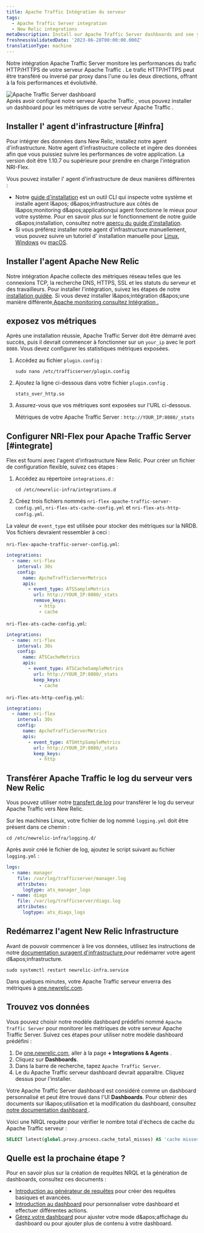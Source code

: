 ```yaml
---
title: Apache Traffic Intégration du serveur
tags:
  - Apache Traffic Server integration
  - New Relic integrations
metaDescription: Install our Apache Traffic Server dashboards and see your Apache Traffic Server  data in New Relic.
freshnessValidatedDate: '2023-06-28T00:00:00.000Z'
translationType: machine
---
```


Notre intégration Apache Traffic Server monitore les performances du trafic HTTP/HTTPS de votre serveur Apache Traffic . Le trafic HTTP/HTTPS peut être transféré ou inversé par proxy dans l'une ou les deux directions, offrant à la fois performances et évolutivité.

<img title="Apache Traffic Server dashboard" alt="Apache Traffic Server dashboard" src="/images/infrastructure_screenshot-full_apache-traffic-server-dashboard.webp" />

<figcaption>
  Après avoir configuré notre serveur Apache Traffic , vous pouvez installer un dashboard pour les métriques de votre serveur Apache Traffic .
</figcaption>

## Installer l' agent d'infrastructure [#infra]

Pour intégrer des données dans New Relic, installez notre agent d'infrastructure. Notre agent d'infrastructure collecte et ingère des données afin que vous puissiez suivre les performances de votre application. La version doit être 1.10.7 ou supérieure pour prendre en charge l'intégration NRI-Flex.

Vous pouvez installer l' agent d'infrastructure de deux manières différentes :

* Notre [guide d'installation](https://one.newrelic.com/nr1-core?state=4f81feab-35f7-e97e-9903-52510f8542bd) est un outil CLI qui inspecte votre système et installe agent l&amp;apos; d&amp;apos;infrastructure aux côtés de l&amp;apos;monitoring d&amp;apos;applicationqui agent fonctionne le mieux pour votre système. Pour en savoir plus sur le fonctionnement de notre guide d&amp;apos;installation, consultez notre [aperçu du guide d'installation](/docs/infrastructure/host-integrations/installation/new-relic-guided-install-overview).
* Si vous préférez installer notre agent d'infrastructure manuellement, vous pouvez suivre un tutoriel d' installation manuelle pour [Linux](/docs/infrastructure/install-infrastructure-agent/linux-installation/install-infrastructure-monitoring-agent-linux), [Windows](/docs/infrastructure/install-infrastructure-agent/windows-installation/install-infrastructure-monitoring-agent-windows/) ou [macOS](/docs/infrastructure/install-infrastructure-agent/macos-installation/install-infrastructure-monitoring-agent-macos/).

## Installer l'agent Apache New Relic

Notre intégration Apache collecte des métriques réseau telles que les connexions TCP, la recherche DNS, HTTPS, SSL et les statuts du serveur et des travailleurs. Pour installer l'intégration, suivez les étapes de notre [installation guidée](https://one.newrelic.com/launcher/nr1-core.explorer?pane=eyJuZXJkbGV0SWQiOiJucjEtY29yZS5saXN0aW5nIn0=&cards%5B0%5D=eyJuZXJkbGV0SWQiOiJucjEtaW5zdGFsbC1uZXdyZWxpYy5ucjEtaW5zdGFsbC1uZXdyZWxpYyIsInBhdGgiOiJvaGkiLCJyZWNpcGVOYW1lIjoiYXBhY2hlLW9wZW4tc291cmNlLWludGVncmF0aW9uIiwiYWN0aXZlQ29tcG9uZW50IjoiVlRTT0NvbW1hbmQiLCJhY3RpdmVFbnZpcm9ubWVudCI6ImFwYWNoZS1vcGVuLXNvdXJjZS1pbnRlZ3JhdGlvbiJ9). Si vous devez installer l&amp;apos;intégration d&amp;apos;une manière différente,[Apache monitoring consultez Intégration .](/docs/infrastructure/host-integrations/host-integrations-list/apache-monitoring-integration/)

## exposez vos métriques

Après une installation réussie, Apache Traffic Server doit être démarré avec succès, puis il devrait commencer à fonctionner sur un `your_ip` avec le port `8080`. Vous devez configurer les statistiques métriques exposées.

1. Accédez au fichier `plugin.config` :

   ```shell
   sudo nano /etc/trafficserver/plugin.config
   ```

2. Ajoutez la ligne ci-dessous dans votre fichier `plugin.config` .

   ```
   stats_over_http.so
   ```

3. Assurez-vous que vos métriques sont exposées sur l'URL ci-dessous.

   Métriques de votre Apache Traffic Server : `http://YOUR_IP:8080/_stats`

## Configurer NRI-Flex pour Apache Traffic Server [#integrate]

Flex est fourni avec l'agent d'infrastructure New Relic. Pour créer un fichier de configuration flexible, suivez ces étapes :

1. Accédez au répertoire `integrations.d` :

   ```shell
   cd /etc/newrelic-infra/integrations.d
   ```

2. Créez trois fichiers nommés `nri-flex-apache-traffic-server-config.yml`, `nri-flex-ats-cache-config.yml` et `nri-flex-ats-http-config.yml`.

La valeur de `event_type` est utilisée pour stocker des métriques sur la NRDB. Vos fichiers devraient ressembler à ceci :

`nri-flex-apache-traffic-server-config.yml`:

```yml
integrations:
  - name: nri-flex
    interval: 30s
    config:
      name: ApcheTrafficServerMetrics
      apis:
        - event_type: ATSSampleMetrics
          url: http://YOUR_IP:8080/_stats 
          remove_keys:
            - http
            - cache
```

`nri-flex-ats-cache-config.yml`:

```yml
integrations:
  - name: nri-flex
    interval: 30s
    config:
      name: ATSCacheMetrics
      apis:
        - event_type: ATSCacheSampleMetrics
          url: http://YOUR_IP:8080/_stats 
          keep_keys:
          	- cache
```

`nri-flex-ats-http-config.yml`:

```yml
integrations:
  - name: nri-flex
    interval: 30s
    config:
      name: ApcheTrafficServerMetrics
      apis:
        - event_type: ATSHttpSampleMetrics
          url: http://YOUR_IP:8080/_stats 
          keep_keys:
          	- http
```

## Transférer Apache Traffic le log du serveur vers New Relic

Vous pouvez utiliser notre [transfert de log](/docs/logs/forward-logs/forward-your-logs-using-infrastructure-agent/) pour transférer le log du serveur Apache Traffic vers New Relic.

Sur les machines Linux, votre fichier de log nommé `logging.yml` doit être présent dans ce chemin :

```shell
cd /etc/newrelic-infra/logging.d/
```

Après avoir créé le fichier de log, ajoutez le script suivant au fichier `logging.yml` :

```yml
logs:
  - name: manager
    file: /var/log/trafficserver/manager.log
    attributes:
      logtype: ats_manager_logs
  - name: diags
    file: /var/log/trafficserver/diags.log
    attributes:
      logtype: ats_diags_logs 
```

## Redémarrez l'agent New Relic Infrastructure

Avant de pouvoir commencer à lire vos données, utilisez les instructions de notre [documentation suragent d'infrastructure ](/docs/infrastructure/install-infrastructure-agent/manage-your-agent/start-stop-restart-infrastructure-agent/)pour redémarrer votre agent d&amp;apos;infrastructure.

```shell
sudo systemctl restart newrelic-infra.service
```

Dans quelques minutes, votre Apache Traffic serveur enverra des métriques à [one.newrelic.com](https://one.newrelic.com).

## Trouvez vos données

Vous pouvez choisir notre modèle dashboard prédéfini nommé `Apache Traffic Server` pour monitorer les métriques de votre serveur Apache Traffic Server. Suivez ces étapes pour utiliser notre modèle dashboard prédéfini :

1. De [one.newrelic.com](https://one.newrelic.com), aller à la page <DNT>**+ Integrations &amp; Agents**</DNT> .
2. Cliquez sur <DNT>**Dashboards**</DNT>.
3. Dans la barre de recherche, tapez `Apache Traffic Server`.
4. Le du Apache Traffic serveur dashboard devrait apparaître. Cliquez dessus pour l'installer.

Votre Apache Traffic Server dashboard est considéré comme un dashboard personnalisé et peut être trouvé dans l'UI <DNT>**Dashboards**</DNT>. Pour obtenir des documents sur l&amp;apos;utilisation et la modification du dashboard, consultez [notre documentation dashboard ](/docs/query-your-data/explore-query-data/dashboards/introduction-dashboards).

Voici une NRQL requête pour vérifier le nombre total d'échecs de cache du Apache Traffic serveur :

```sql
SELECT latest(global.proxy.process.cache_total_misses) AS 'cache misses' FROM ATSCacheSampleMetrics
```

## Quelle est la prochaine étape ?

Pour en savoir plus sur la création de requêtes NRQL et la génération de dashboards, consultez ces documents :

* [Introduction au générateur de requêtes](/docs/query-your-data/explore-query-data/query-builder/introduction-query-builder) pour créer des requêtes basiques et avancées.
* [Introduction au dashboard](/docs/query-your-data/explore-query-data/dashboards/introduction-dashboards) pour personnaliser votre dashboard et effectuer différentes actions.
* [Gérez votre dashboard](/docs/query-your-data/explore-query-data/dashboards/manage-your-dashboard) pour ajuster votre mode d&amp;apos;affichage du dashboard ou pour ajouter plus de contenu à votre dashboard.